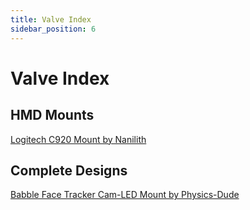 ```yaml
---
title: Valve Index
sidebar_position: 6
---
```


# Valve Index

## HMD Mounts
[Logitech C920 Mount by Nanilith](https://www.thingiverse.com/thing:6431200)

## Complete Designs
[Babble Face Tracker Cam-LED Mount by Physics-Dude](https://github.com/Physics-Dude/Phys-Index-EyetrackVR-HW/tree/main/Babble%20Face%20Tracker%20Cam-LED%20Mount)
